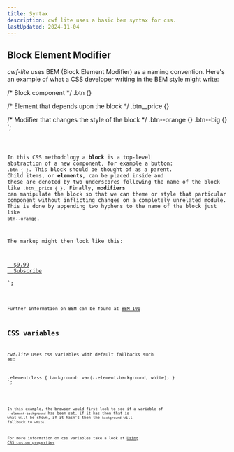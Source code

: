 ```yaml
---
title: Syntax
description: cwf lite uses a basic bem syntax for css.
lastUpdated: 2024-11-04
---
```



## Block Element Modifier

_cwf-lite_ uses BEM (Block Element Modifier) as a naming convention. Here's an example of what a CSS developer writing in the BEM style might write:

/* Block component */
.btn {}

/* Element that depends upon the block */ 
.btn__price {}

/* Modifier that changes the style of the block */
.btn--orange {} 
.btn--big {}
`;

<Code code={example1} lang="css" />

In this CSS methodology a **block** is a top-level abstraction of a new component, for example a button: `.btn { }`.
This block should be thought of as a parent. Child items, or **elements**, can be placed inside and these are denoted by two underscores following the name of the block like `.btn__price { }`.
Finally, **modifiers** can manipulate the block so that we can theme or style that particular component without inflicting changes on a completely unrelated module.
This is done by appending two hyphens to the name of the block just like `btn--orange`.

The markup might then look like this:

<a class="btn btn--big btn--orange" href="/">
  <span class="btn__price">$9.99</span>
  <span class="btn__text">Subscribe</span>
</a>
`;

<Code code={example2} lang="html" />

Further information on BEM can be found at [BEM 101](https://css-tricks.com/bem-101/)

## CSS variables

_cwf-lite_ uses css variables with default fallbacks such as:

.elementclass {
  background: var(--element-background, white);
}
`;

<Code code={example3} lang="css" />

In this example, the browser would first look to see if a variable of `--element-background` has been set.
if it has then that is what will be shown, if it hasn't then the `background` will fallback to `white`.

For more information on css variables take a look at [Using CSS custom properties](https://developer.mozilla.org/en-US/docs/Web/CSS/Using_CSS_custom_properties)